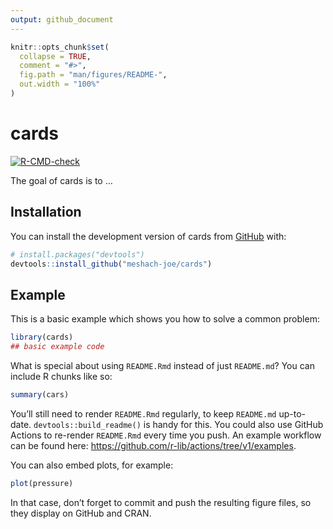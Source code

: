 ```yaml
---
output: github_document
---
```


<!-- README.md is generated from README.Rmd. Please edit that file -->

```r
knitr::opts_chunk$set(
  collapse = TRUE,
  comment = "#>",
  fig.path = "man/figures/README-",
  out.width = "100%"
)
```

# cards

 <!-- badges: start -->
  [![R-CMD-check](https://github.com/meshach-joe/cards/actions/workflows/R-CMD-check.yaml/badge.svg)](https://github.com/meshach-joe/cards/actions/workflows/R-CMD-check.yaml)
  <!-- badges: end -->

The goal of cards is to ...

## Installation

You can install the development version of cards from [GitHub](https://github.com/) with:

```r
# install.packages("devtools")
devtools::install_github("meshach-joe/cards")
```

## Example

This is a basic example which shows you how to solve a common problem:

```r
library(cards)
## basic example code
```

What is special about using `README.Rmd` instead of just `README.md`? You can include R chunks like so:

```r
summary(cars)
```

You'll still need to render `README.Rmd` regularly, to keep `README.md` up-to-date. `devtools::build_readme()` is handy for this. You could also use GitHub Actions to re-render `README.Rmd` every time you push. An example workflow can be found here: <https://github.com/r-lib/actions/tree/v1/examples>.

You can also embed plots, for example:

```r
plot(pressure)
```

In that case, don't forget to commit and push the resulting figure files, so they display on GitHub and CRAN.

